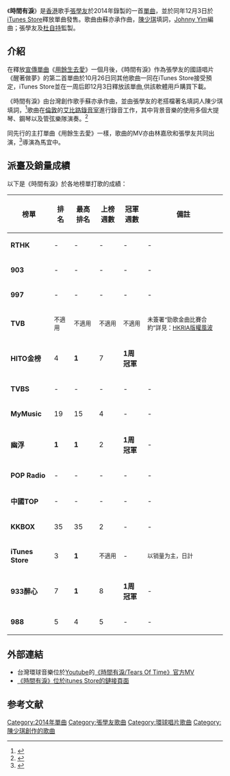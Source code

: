 {{Infobox single
| Name        = 時間有淚
| Artist      = [[張學友|張學友]]
| Album       = [[醒著做夢|醒著做夢]]
| Cover = A time to weep.jpg
| B-side      =
| Released    = {{Start date|2014|12|3}}
| Recorded    = {{Start date|2014|4}}–{{Start date|2014|6|0}} Ioi Limited錄音室 位於 [[黃竹坑|黃竹坑]]，[[南區_(香港)|南區]]，[[香港|香港]]以及<br/>[[艾比路錄音室|艾比路錄音室]]Studio-A 位於[[西敏市|西敏市]]，[[英國|英國]]
| Format      = [[iTunes_Store|iTunes Store]]AAC，[[宣傳單曲|宣傳單曲]]等
| Genre       = [[流行音樂|流行音樂]], [[華語流行音樂|華語流行音樂]]
| Length      = {{Duration|m=3|s=38}}
| Label       = [[香港環球唱片|香港環球唱片]]
| Writer      = [[陳少琪|陳少琪]] / 蘇亦承  
| Producer    = [[張學友|張學友]] / [[杜自持|杜自持]]
| Last single = "[[用餘生去愛|用餘生去愛]]"<br/>(2014)
| This single = "'''時間有淚'''"<br/>(2014)
| Misc =
}}
《'''時間有淚'''》是[[香港|香港]]歌手[[張學友|張學友]]於2014年錄製的一首[[單曲|單曲]]，並於同年12月3日於[[iTunes_Store|iTunes Store]]釋放單曲發售。歌曲由蘇亦承作曲，[[陳少琪|陳少琪]]填詞，[[Johnny_Yim|Johnny Yim]]編曲；張學友及[[杜自持|杜自持]]監製。

== 介紹 ==
在釋放[[宣傳單曲|宣傳單曲]]《[[用餘生去愛|用餘生去愛]]》一個月後，《時間有淚》作為張學友的國語唱片《醒著做夢》的第二首單曲於10月26日同其他歌曲一同在iTunes Store接受預定，iTunes Store並在一周后即12月3日釋放該單曲,供該軟體用戶購買下載。

《時間有淚》由台灣創作歌手蘇亦承作曲，並由張學友的老搭檔著名填詞人陳少琪填詞，<ref>{{Cite web |url=http://www.chinatimes.com/realtimenews/20141127005304-260404 |title=張學友邀林嘉欣拍MV 重溫第1次舊夢 中國時報 |access-date=2014-12-03 |archive-date=2020-06-14 |archive-url=https://web.archive.org/web/20200614172600/https://www.chinatimes.com/realtimenews/20141127005304-260404 |dead-url=no }}</ref>歌曲在[[倫敦|倫敦]]的[[艾比路錄音室|艾比路錄音室]]進行錄音工作，其中背景音樂的使用多個大提琴、鋼琴以及管弦樂隊演奏。<ref>{{Cite web |url=http://udn.com/NEWS/BREAKINGNEWS/BREAKINGNEWS8/%E5%BC%B5%E5%AD%B8%E5%8F%8B%E6%9E%97%E5%98%89%E6%AC%A3%20%E7%B9%BC%E6%83%85%E6%9B%B8%E5%86%8D%E6%8B%8DMV-9096746.shtml |title=張學友林嘉欣 繼情書再拍MV 【中央社╱台北28日電】 |access-date=2014-12-03 |archive-date=2014-12-08 |archive-url=https://web.archive.org/web/20141208112548/http://udn.com/NEWS/BREAKINGNEWS/BREAKINGNEWS8/%E5%BC%B5%E5%AD%B8%E5%8F%8B%E6%9E%97%E5%98%89%E6%AC%A3%20%E7%B9%BC%E6%83%85%E6%9B%B8%E5%86%8D%E6%8B%8DMV-9096746.shtml |dead-url=no }}</ref>

同先行的主打單曲《用餘生去愛》一樣，歌曲的MV亦由林嘉欣和張學友共同出演，<ref>{{Cite web |url=http://www.kkbox.com/tw/tc/column/showbiz-21-4300-1.html |title=都是學友惹的禍！林嘉欣獻「第一次」 |access-date=2014-12-03 |archive-date=2020-06-14 |archive-url=https://web.archive.org/web/20200614172541/http://www.kkbox.com/tw/tc/column/showbiz-21-4300-1.html |dead-url=no }}</ref>導演為馬宜中。

== 派臺及銷量成績 ==
以下是《時間有淚》於各地榜單打歌的成績：
{| class="wikitable"
|-
!榜單||排名||最高排名||上榜週數||冠軍週數||備註
|- 
| '''RTHK''' || - || - || - || -|| -
|-
| '''903''' || - || - || - || - || -
|-
| '''997''' || - || - || - || -|| -
|-
| '''TVB''' || <small>不適用</small> || <small>不適用</small> || <small>不適用</small>||<small>不適用</small>||  <small>未簽署“勁歌金曲比賽合約”</small><small>詳見：[[HKRIA版權風波|HKRIA版權風波]]</small>
|-
| '''HITO金榜''' || 4 || '''1''' || 7 ||'''1周冠軍'''||
|-
| '''TVBS''' || - || - || - || -|| -
|-
| '''MyMusic''' || 19 || 15 || 4 || -|| -
|-
| '''幽浮''' || '''1''' || '''1''' || 2 ||'''1周冠軍''' || -
|-
| '''POP Radio'''|| - || - || - || -|| -
|-
| '''中國TOP'''|| - || - || - || -|| -
|-
| '''KKBOX''' || 35 || 35 || 2 || -|| -
|-
| '''iTunes Store''' || 3 || '''1''' || <small>不適用</small> || -|| <small>以销量为主，日計</small>
|-
| '''933醉心''' || 7 || '''1''' || 8 || '''1周冠軍'''|| -
|-
| '''988''' || 5 || 4 || 5 || -|| -
|}

== 外部連結 ==
*台灣環球音樂位於[[Youtube|Youtube]]的[https://www.youtube.com/watch?v=_7GjLNtbOlk 《時間有淚/Tears Of Time》官方MV] {{Wayback|url=https://www.youtube.com/watch?v=_7GjLNtbOlk |date=20190614081011 }}
*[https://itunes.apple.com/tw/album/shi-jian-you-lei-single/id937754665?l=zh 《時間有淚》位於itunes Store的鏈接頁面] {{Wayback|url=https://itunes.apple.com/tw/album/shi-jian-you-lei-single/id937754665?l=zh |date=20160307062418 }}

==参考文献==
{{reflist}}

{{張學友}}
[[Category:2014年單曲|Category:2014年單曲]]
[[Category:張學友歌曲|Category:張學友歌曲]]
[[Category:環球唱片歌曲|Category:環球唱片歌曲]]
[[Category:陳少琪創作的歌曲|Category:陳少琪創作的歌曲]]